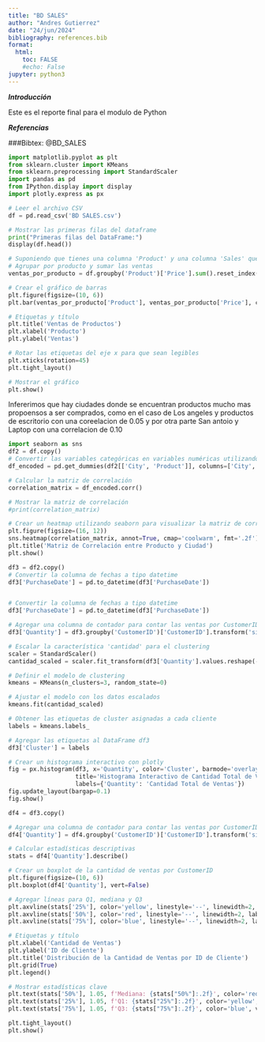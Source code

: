 ```yaml
---
title: "BD SALES"
author: "Andres Gutierrez"
date: "24/jun/2024"
bibliography: references.bib
format:
  html:
    toc: FALSE
    #echo: False
jupyter: python3
---
```

***Introducción***

Este es el reporte final para el modulo de Python 

***Referencias***

###Bibtex: @BD_SALES


```python

import matplotlib.pyplot as plt
from sklearn.cluster import KMeans
from sklearn.preprocessing import StandardScaler
import pandas as pd
from IPython.display import display
import plotly.express as px

# Leer el archivo CSV
df = pd.read_csv('BD SALES.csv')

# Mostrar las primeras filas del dataframe
print("Primeras filas del DataFrame:")
display(df.head())

# Suponiendo que tienes una columna 'Product' y una columna 'Sales' que contiene las ventas
# Agrupar por producto y sumar las ventas
ventas_por_producto = df.groupby('Product')['Price'].sum().reset_index()

# Crear el gráfico de barras
plt.figure(figsize=(10, 6))
plt.bar(ventas_por_producto['Product'], ventas_por_producto['Price'], color='skyblue')

# Etiquetas y título
plt.title('Ventas de Productos')
plt.xlabel('Producto')
plt.ylabel('Ventas')

# Rotar las etiquetas del eje x para que sean legibles
plt.xticks(rotation=45)
plt.tight_layout()

# Mostrar el gráfico
plt.show()

```


Infererimos que hay ciudades donde se encuentran productos mucho mas propoensos a ser comprados, como en el caso de Los angeles y productos de escritorio con una coreelacion de 0.05 y por otra parte San antoio y Laptop con una correlacion de 0.10


```python
import seaborn as sns
df2 = df.copy()
# Convertir las variables categóricas en variables numéricas utilizando one-hot encoding
df_encoded = pd.get_dummies(df2[['City', 'Product']], columns=['City', 'Product'])

# Calcular la matriz de correlación
correlation_matrix = df_encoded.corr()

# Mostrar la matriz de correlación
#print(correlation_matrix)

# Crear un heatmap utilizando seaborn para visualizar la matriz de correlación
plt.figure(figsize=(16, 12))
sns.heatmap(correlation_matrix, annot=True, cmap='coolwarm', fmt='.2f')
plt.title('Matriz de Correlación entre Producto y Ciudad')
plt.show()

```



```python
df3 = df2.copy()
# Convertir la columna de fechas a tipo datetime
df3['PurchaseDate'] = pd.to_datetime(df3['PurchaseDate'])


# Convertir la columna de fechas a tipo datetime
df3['PurchaseDate'] = pd.to_datetime(df3['PurchaseDate'])

# Agregar una columna de contador para contar las ventas por CustomerID
df3['Quantity'] = df3.groupby('CustomerID')['CustomerID'].transform('size')

# Escalar la característica 'cantidad' para el clustering
scaler = StandardScaler()
cantidad_scaled = scaler.fit_transform(df3['Quantity'].values.reshape(-1, 1))

# Definir el modelo de clustering
kmeans = KMeans(n_clusters=3, random_state=0)

# Ajustar el modelo con los datos escalados
kmeans.fit(cantidad_scaled)

# Obtener las etiquetas de cluster asignadas a cada cliente
labels = kmeans.labels_

# Agregar las etiquetas al DataFrame df3
df3['Cluster'] = labels

# Crear un histograma interactivo con plotly
fig = px.histogram(df3, x='Quantity', color='Cluster', barmode='overlay',
                   title='Histograma Interactivo de Cantidad Total de Ventas por Cliente',
                   labels={'Quantity': 'Cantidad Total de Ventas'})
fig.update_layout(bargap=0.1)
fig.show()

```



```python
df4 = df3.copy()

# Agregar una columna de contador para contar las ventas por CustomerID
df4['Quantity'] = df4.groupby('CustomerID')['CustomerID'].transform('size')

# Calcular estadísticas descriptivas
stats = df4['Quantity'].describe()

# Crear un boxplot de la cantidad de ventas por CustomerID
plt.figure(figsize=(10, 6))
plt.boxplot(df4['Quantity'], vert=False)

# Agregar líneas para Q1, mediana y Q3
plt.axvline(stats['25%'], color='yellow', linestyle='--', linewidth=2, label='Q1 (25%)')
plt.axvline(stats['50%'], color='red', linestyle='--', linewidth=2, label='Mediana (50%)')
plt.axvline(stats['75%'], color='blue', linestyle='--', linewidth=2, label='Q3 (75%)')

# Etiquetas y título
plt.xlabel('Cantidad de Ventas')
plt.ylabel('ID de Cliente')
plt.title('Distribución de la Cantidad de Ventas por ID de Cliente')
plt.grid(True)
plt.legend()

# Mostrar estadísticas clave
plt.text(stats['50%'], 1.05, f'Mediana: {stats["50%"]:.2f}', color='red', verticalalignment='center', horizontalalignment='left')
plt.text(stats['25%'], 1.05, f'Q1: {stats["25%"]:.2f}', color='yellow', verticalalignment='center', horizontalalignment='left')
plt.text(stats['75%'], 1.05, f'Q3: {stats["75%"]:.2f}', color='blue', verticalalignment='center', horizontalalignment='left')

plt.tight_layout()
plt.show()
```
